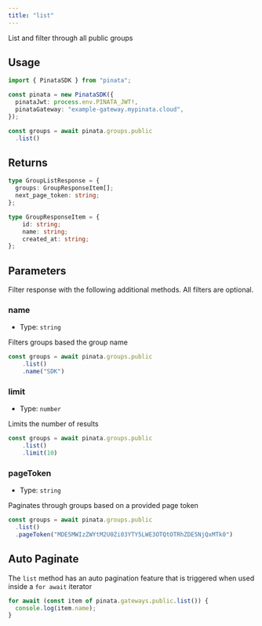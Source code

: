 ```yaml
---
title: "list"
---
```


List and filter through all public groups

## Usage

```typescript
import { PinataSDK } from "pinata";

const pinata = new PinataSDK({
  pinataJwt: process.env.PINATA_JWT!,
  pinataGateway: "example-gateway.mypinata.cloud",
});

const groups = await pinata.groups.public
  .list()
```

## Returns

```typescript
type GroupListResponse = {
  groups: GroupResponseItem[];
  next_page_token: string;
};

type GroupResponseItem = {
    id: string;
    name: string;
    created_at: string;
};
```

## Parameters

Filter response with the following additional methods. All filters are optional.

### name

- Type: `string`

Filters groups based the group name

```typescript {3}
const groups = await pinata.groups.public
    .list()
    .name("SDK")
```

### limit

- Type: `number`

Limits the number of results

```typescript {3}
const groups = await pinata.groups.public
    .list()
    .limit(10)
```

### pageToken

- Type: `string`

Paginates through groups based on a provided page token

```typescript {3}
const groups = await pinata.groups.public
  .list()
  .pageToken("MDE5MWIzZWYtM2U0Zi03YTY5LWE3OTQtOTRhZDE5NjQxMTk0")
```

## Auto Paginate

The `list` method has an auto pagination feature that is triggered when used inside a `for await` iterator

```typescript
for await (const item of pinata.gateways.public.list()) {
  console.log(item.name);
}
```
